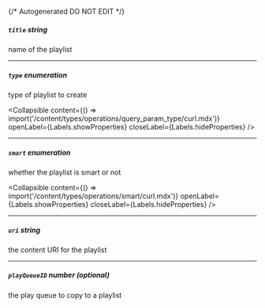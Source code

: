 {/* Autogenerated DO NOT EDIT  */}

##### `title` _string_
name of the playlist

---
##### `type` _enumeration_
type of playlist to create

<Collapsible content={() => import('/content/types/operations/query_param_type/curl.mdx')} openLabel={Labels.showProperties} closeLabel={Labels.hideProperties} />


---
##### `smart` _enumeration_
whether the playlist is smart or not

<Collapsible content={() => import('/content/types/operations/smart/curl.mdx')} openLabel={Labels.showProperties} closeLabel={Labels.hideProperties} />


---
##### `uri` _string_
the content URI for the playlist

---
##### `playQueueID` _number (optional)_
the play queue to copy to a playlist


